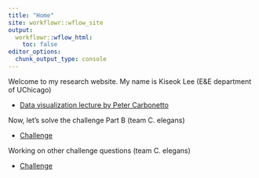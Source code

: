 ```yaml
---
title: "Home"
site: workflowr::wflow_site
output:
  workflowr::wflow_html:
    toc: false
editor_options:
  chunk_output_type: console
---
```


Welcome to my research website. My name is Kiseok Lee (E&E department of UChicago)

* [Data visualization lecture by Peter Carbonetto](visualization.html)

Now, let's solve the challenge Part B (team C. elegans)

* [Challenge](vis_challenge_partB.html)

Working on other challenge questions (team C. elegans)

* [Challenge](Visualization_challenge.html)
